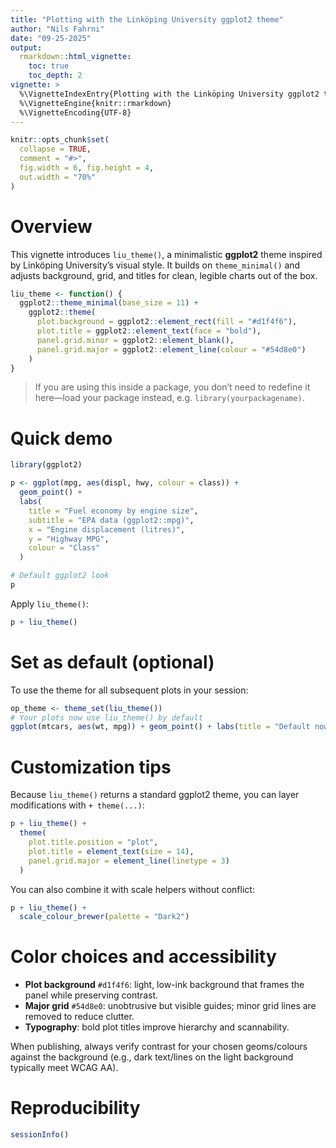 ```yaml
---
title: "Plotting with the Linköping University ggplot2 theme"
author: "Nils Fahrni"
date: "09-25-2025"
output:
  rmarkdown::html_vignette:
    toc: true
    toc_depth: 2
vignette: >
  %\VignetteIndexEntry{Plotting with the Linköping University ggplot2 theme}
  %\VignetteEngine{knitr::rmarkdown}
  %\VignetteEncoding{UTF-8}
---
```


```r
knitr::opts_chunk$set(
  collapse = TRUE,
  comment = "#>",
  fig.width = 6, fig.height = 4,
  out.width = "70%"
)
```

# Overview

This vignette introduces `liu_theme()`, a minimalistic **ggplot2** theme inspired by Linköping University's visual style. It builds on `theme_minimal()` and adjusts background, grid, and titles for clean, legible charts out of the box.

```r
liu_theme <- function() {
  ggplot2::theme_minimal(base_size = 11) +
    ggplot2::theme(
      plot.background = ggplot2::element_rect(fill = "#d1f4f6"),
      plot.title = ggplot2::element_text(face = "bold"),
      panel.grid.minor = ggplot2::element_blank(),
      panel.grid.major = ggplot2::element_line(colour = "#54d8e0")
    )
}
```

> If you are using this inside a package, you don't need to redefine it here—load your package instead, e.g. `library(yourpackagename)`.

# Quick demo

```r
library(ggplot2)

p <- ggplot(mpg, aes(displ, hwy, colour = class)) +
  geom_point() +
  labs(
    title = "Fuel economy by engine size",
    subtitle = "EPA data (ggplot2::mpg)",
    x = "Engine displacement (litres)",
    y = "Highway MPG",
    colour = "Class"
  )

# Default ggplot2 look
p
```

Apply `liu_theme()`:

```r
p + liu_theme()
```

# Set as default (optional)

To use the theme for all subsequent plots in your session:

```r
op_theme <- theme_set(liu_theme())
# Your plots now use liu_theme() by default
ggplot(mtcars, aes(wt, mpg)) + geom_point() + labs(title = "Default now: liu_theme()")
```

# Customization tips

Because `liu_theme()` returns a standard ggplot2 theme, you can layer modifications with `+ theme(...)`:

```r
p + liu_theme() +
  theme(
    plot.title.position = "plot",
    plot.title = element_text(size = 14),
    panel.grid.major = element_line(linetype = 3)
  )
```

You can also combine it with scale helpers without conflict:

```r
p + liu_theme() +
  scale_colour_brewer(palette = "Dark2")
```

# Color choices and accessibility

- **Plot background** `#d1f4f6`: light, low-ink background that frames the panel while preserving contrast.
- **Major grid** `#54d8e0`: unobtrusive but visible guides; minor grid lines are removed to reduce clutter.
- **Typography**: bold plot titles improve hierarchy and scannability.

When publishing, always verify contrast for your chosen geoms/colours against the background (e.g., dark text/lines on the light background typically meet WCAG AA).

# Reproducibility

```r
sessionInfo()
```
